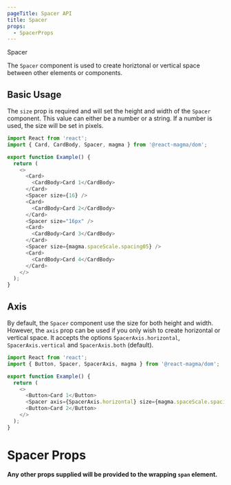 ```yaml
---
pageTitle: Spacer API
title: Spacer
props:
  - SpacerProps
---
```


<DocsHeading type="api">Spacer</DocsHeading>

The `Spacer` component is used to create horiztonal or vertical space between other elements or components.

## Basic Usage

The `size` prop is required and will set the height and width of the `Spacer` component. This value can either be a number or a string. If a number is used, the size will be set in pixels.

```typescript
import React from 'react';
import { Card, CardBody, Spacer, magma } from '@react-magma/dom';

export function Example() {
  return (
    <>
      <Card>
        <CardBody>Card 1</CardBody>
      </Card>
      <Spacer size={16} />
      <Card>
        <CardBody>Card 2</CardBody>
      </Card>
      <Spacer size="16px" />
      <Card>
        <CardBody>Card 3</CardBody>
      </Card>
      <Spacer size={magma.spaceScale.spacing05} />
      <Card>
        <CardBody>Card 4</CardBody>
      </Card>
    </>
  );
}
```

## Axis

By default, the `Spacer` component use the size for both height and width. However, the `axis` prop can be used if you only wish to create horizontal or vertical space. It accepts the options `SpacerAxis.horizontal`, `SpacerAxis.vertical` and `SpacerAxis.both` (default).

```typescript
import React from 'react';
import { Button, Spacer, SpacerAxis, magma } from '@react-magma/dom';

export function Example() {
  return (
    <>
      <Button>Card 1</Button>
      <Spacer axis={SpacerAxis.horizontal} size={magma.spaceScale.spacing05} />
      <Button>Card 2</Button>
    </>
  );
}
```

# Spacer Props

**Any other props supplied will be provided to the wrapping `span` element.**

<SpacerProps />
